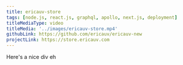 ---
title: ericauv-store
tags: [node.js, react.js, graphql, apollo, next.js, deployment]
titleMediaType: video
titleMedia: '../images/ericauv-store.mp4'
githubLink: https://github.com/ericauv/ericauv-new
projectLink: https://store.ericauv.com
---

<div>Here's a nice div eh</div>